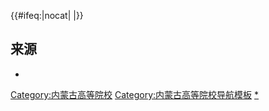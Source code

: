 {{Navbox
|name=内蒙古高等院校
|title=[[内蒙古自治区高等学校列表|内蒙古高等院校]]
|state={{{state|autocollapse}}}
|image=
|style = text-align: left;
|groupstyle = text-align: center;
|listclass = hlist
|bodyclass = hlist
|above=
*[[中华人民共和国高等教育]]
*[[中国大陆高等学校列表]]
*[[内蒙古自治区教育厅]]

|group4=[[呼和浩特市]]
|list4=
*[[内蒙古大学]]<sup>[[部省合建|（部区合建）]]{{线路名|#00D2D3<!--一流学科-->}}{{线路名|#0092BC<!--211-->}}{{线路名|#97D700<!--国重-->}}本</sup>
*[[内蒙古农业大学]]<sup>[[省部共建|（省部共建）]]{{线路名|#F4DA40<!--中西部-->}}本</sup>
*[[内蒙古医科大学]]<sup>[[省部共建|（省部共建）]]{{线路名|#F4DA40<!--中西部-->}}本</sup>
*[[内蒙古师范大学]]<sup>{{线路名|#F4DA40<!--中西部-->}}本</sup>
*[[内蒙古工业大学]]<sup>{{线路名|#F4DA40<!--中西部-->}}本</sup>
*[[内蒙古财经大学]]<sup>本</sup>
*[[呼和浩特民族学院]]<sup>[[省部共建|（省部共建）]]本</sup>
*[[内蒙古艺术学院]]<sup>本</sup>
----
*[[内蒙古鸿德文理学院]]<sup>民本</sup>
----
*[[内蒙古大学创业学院]]<sup>民本独</sup>
----
*[[内蒙古建筑职业技术学院]]<sup>专</sup>
*[[内蒙古警察职业学院]]<sup>专</sup>
*[[内蒙古体育职业学院]]<sup>专</sup>
*[[呼和浩特职业学院]]<sup>专</sup>
*[[内蒙古商贸职业学院]]<sup>专</sup>
*[[内蒙古机电职业技术学院]]<sup>专</sup>
*[[内蒙古化工职业学院]]<sup>专</sup>
*[[内蒙古电子信息职业技术学院]]<sup>专</sup>
----
*[[内蒙古丰州职业学院]]<sup>民专</sup>
*[[内蒙古科技职业学院]]<sup>民专</sup>
*[[内蒙古经贸外语职业学院]]<sup>民专</sup>
*[[内蒙古工业职业学院]]<sup>民专</sup>
*[[内蒙古能源职业学院]]<sup>民专</sup>
*[[内蒙古北方职业技术学院]]<sup>民专</sup>
----
*[[内蒙古广播电视大学]]<sup>成</sup>

|group5=[[包头市]]
|list5=
*[[内蒙古科技大学]]<sup>{{线路名|#F4DA40<!--中西部-->}}本</sup>
*[[内蒙古科技大学包头师范学院]]<sup>{{线路名|#F4DA40<!--中西部-->}}本（特）</sup>
*[[内蒙古科技大学包头医学院]]{{线路名|#F4DA40<!--中西部-->}}<sup>本（特）</sup>
*[[包头职业技术学院]]<sup>专</sup>
*[[包头轻工职业技术学院]]<sup>专</sup>
*[[包头钢铁职业技术学院]]<sup>专</sup>
*[[包头铁道职业技术学院]]<sup>专</sup>
*[[包头市职工大学]]<sup>成</sup>

|group6=[[赤峰市]]
|list6=
*[[赤峰学院]]<sup>本</sup>
*[[内蒙古交通职业技术学院]]<sup>专</sup>
*[[赤峰工业职业技术学院]]<sup>专</sup>
*[[赤峰应用技术职业学院]]<sup>专</sup>
*[[赤峰职业技术学院]]<sup>民专</sup>

|group7=[[通辽市]]
|list7=
*[[内蒙古民族大学]]<sup>[[省部共建|（省部共建）]]{{线路名|#F4DA40<!--中西部-->}}本</sup>
*[[通辽职业学院]]<sup>专</sup>
*[[科尔沁艺术职业学院]]<sup>专</sup>

|group8=[[乌海市]]
|list8=[[乌海职业技术学院]]<sup>专</sup>

|group9=[[呼伦贝尔市]]
|list9=
*[[呼伦贝尔学院]]<sup>本</sup>
*[[内蒙古大学|内蒙古大学满洲里学院]]<sup>[[部省合建|（部区合建）]]{{线路名|#00D2D3<!--一流学科-->}}{{线路名|#0092BC<!--211-->}}{{线路名|#97D700<!--国重-->}}本（分）</sup>
*[[呼伦贝尔职业技术学院]]<sup>专</sup>
*[[满洲里俄语职业学院]]<sup>专</sup>
*[[扎兰屯职业学院]]<sup>专</sup>

|group10=[[乌兰察布市]]
|list10=
*[[集宁师范学院]]<sup>本</sup>
*[[乌兰察布职业学院]]<sup>专</sup>
*[[乌兰察布医学高等专科学校]]<sup>专</sup>

|group11=[[鄂尔多斯市]]
|list11=
*[[鄂尔多斯应用技术学院]]<sup>本</sup>
*[[鄂尔多斯职业学院]]<sup>专</sup>
*[[鄂尔多斯生态环境职业学院]]<sup>专</sup>
*[[内蒙古民族幼儿师范高等专科学校]]<sup>专</sup>

|group12=[[巴彦淖尔市]]
|list12=
*[[河套学院]]<sup>本</sup>
*[[内蒙古美术职业学院]]<sup>民专</sup>

|group13=[[锡林郭勒盟]]
|list13=[[锡林郭勒职业学院]]<sup>专</sup>

|group14=[[阿拉善盟]]
|list14=[[阿拉善职业技术学院]]<sup>专</sup>

|group15=[[兴安盟]]
|list15=[[兴安职业技术学院]]<sup>专</sup>

|belowstyle = text-align:left;
|below = 以上除另有注明的外，均为属地行政区自治区属、市（盟）属公办高等学校。<br/>{{线路名|#00D2D3<!--一流学科-->}}：[[世界一流大学和一流学科建设|“双一流”建设高校]]；{{线路名|#D22630<!--985-->}}：[[985工程|原985工程院校]]；{{线路名|#0092BC<!--211-->}}：[[211工程|原211工程院校]]；{{线路名|#97D700<!--国重-->}}：[[全国重点大学|原全国重点大学]]；{{线路名|#F4DA40<!--中西部-->}}：[[中西部高校基础能力建设工程|中西部高校基础能力建设工程院校]]<br><sup>本</sup>：办学层次为[[本科]]的高校；<sup>专</sup>：办学层次为[[专科]]的高校；<sup>民</sup>：民办高校；<sup>独</sup>：[[独立学院]]；<sup>成</sup>：成人高校；<sup>（分）</sup>：高等学校的分校或校区，不具备独立备案资格；<sup>（特）</sup>：内蒙古科技大学解体后，包钢、包师、包医三校成为互不隶属的独立法人，但包医、包师不具有独立备案资格。<br/>截止2017年5月31日，[[内蒙古自治区]]有普通高校53所（其中民办普通高校10所），成人高校2所。
}}<includeonly>{{#ifeq:{{{1}}}|nocat|<!--空-->|[[Category:内蒙古高等院校]]}}</includeonly><noinclude>
== 来源 ==
* {{cite web |url =http://www.moe.gov.cn/srcsite/A03/moe_634/201706/t20170614_306900.html|title = 教育部：高等学校名单 |accessdate = 2018-02-06 |first = |date = 2017-05-31 |publisher = 教育部 |language = zh-hans}}
[[Category:内蒙古高等院校导航模板]]
[[Category:内蒙古高等院校|*]]
</noinclude>